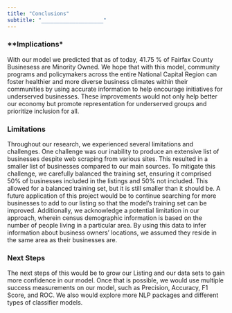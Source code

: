 ```yaml
---
title: "Conclusions"
subtitle: "____________________"
---
```


### **Implications*

With our model we predicted that as of today, 41.75 % of Fairfax County Businesess are Minority Owned. We hope that with this model, community programs and policymakers across the entire National Capital Region can foster healthier and more diverse business climates within their communities by using accurate information to help encourage initiatives for underserved businesses. These improvements would not only help better our economy but promote representation for underserved groups and prioritize inclusion for all.

### **Limitations**

  Throughout our research, we experienced several limitations and challenges. One challenge was our inability to produce an extensive list of businesses despite web scraping from various sites. This resulted in a smaller list of businesses compared to our main sources. To mitigate this challenge, we carefully balanced the training set, ensuring it comprised 50% of businesses included in the listings and 50% not included. This allowed for a balanced training set, but it is still smaller than it should be. A future application of this project would be to continue searching for more businesses to add to our listing so that the model’s training set can be improved. Additionally, we acknowledge a potential limitation in our approach, wherein census demographic information is based on the number of people living in a particular area. By using this data to infer information about business owners’ locations, we assumed they reside in the same area as their businesses are.
  
### **Next Steps **

The next steps of this would be to grow our Listing and our data sets to gain more confidence in our model. Once that is possible, we would use multiple success measurements on our model, such as Precision, Accuracy, F1 Score, and ROC.
We also would explore more NLP packages and different types of classifier models.
